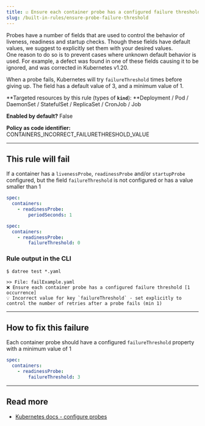 ```yaml
---
title: ☑️ Ensure each container probe has a configured failure threshold
slug: /built-in-rules/ensure-probe-failure-threshold
---
```


Probes have a number of fields that are used to control the behavior of liveness, readiness and startup checks. Though these fields have default values, we suggest to explicitly set them with your desired values.  
One reason to do so is to prevent cases where unknown default behavior is used. For example, a defect was found in one of these fields causing it to be ignored, and was corrected in Kubernetes v1.20.  

When a probe fails, Kubernetes will try `failureThreshold` times before giving up. The field has a default value of 3, and a minimum value of 1.

**Targeted resources by this rule (types of **`kind`**): **Deployment / Pod / DaemonSet / StatefulSet / ReplicaSet / CronJob / Job

**Enabled by default?** False

**Policy as code identifier:** CONTAINERS_INCORRECT_FAILURETHRESHOLD_VALUE

---

## This rule will fail

If a container has a `livenessProbe`, `readinessProbe` and/or `startupProbe` configured, but the field `failureThreshold` is not configured or has a value smaller than 1

```yaml
spec:
  containers:
    - readinessProbe:
        periodSeconds: 1
```
```yaml
spec:
  containers:
    - readinessProbe:
        failureThreshold: 0
```

### Rule output in the CLI

```terminal
$ datree test *.yaml

>> File: failExample.yaml
❌ Ensure each container probe has a configured failure threshold [1 occurrence]
💡 Incorrect value for key `failureThreshold` - set explicitly to control the number of retries after a probe fails (min 1)
```

---

## How to fix this failure

Each container probe should have a configured `failureThreshold` property with a minimum value of 1

```yaml
spec:
  containers:
    - readinessProbe:
        failureThreshold: 3
```

---

## Read more

- [Kubernetes docs - configure probes](https://kubernetes.io/docs/tasks/configure-pod-container/configure-liveness-readiness-startup-probes/#configure-probes)